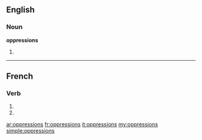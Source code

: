 ==English==

===Noun===
'''oppressions'''

# {{plural of|[[oppression]]}}

----

==French==

===Verb===
{{fr-verb-form}}

# {{conjugation of|oppresser||1|p|imperf|ind|lang=fr}}
# {{conjugation of|oppresser||1|p|pres|sub|lang=fr}}

[[ar:oppressions]]
[[fr:oppressions]]
[[it:oppressions]]
[[my:oppressions]]
[[simple:oppressions]]